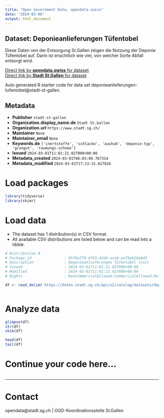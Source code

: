 ```yaml
---
title: "Open Government Data, opendata.swiss"
date: "2024-03-06"
output: html_document
---
```


## Dataset: Deponieanlieferungen Tüfentobel

Diese Daten von der Entsorgung St.Gallen zeigen die Nutzung der Deponie Tüfentobel auf. Darin ist ersichtlich wie viel, von welcher Sorte Abfall entsorgt wird.

[Direct link by **opendata.swiss** for dataset](https://opendata.swiss/de/dataset/deponieanlieferungen-tufentobel)<br>
[Direct link by **Stadt St.Gallen** for dataset](https://daten.stadt.sg.ch/explore/dataset/deponieanlieferungen-tufentobel/)

Auto generated R starter code for data set deponieanlieferungen-tufentobel@stadt-st-gallen.

## Metadata

- **Publisher** `stadt-st-gallen`
- **Organization.display_name.de** `Stadt St.Gallen`
- **Organization.url** `https://www.stadt.sg.ch/`
- **Maintainer** `None`
- **Maintainer_email** `None`
- **Keywords.de** `['inertstoffe', 'schlacke', 'aushub', 'deponie-typ', 'grungut', 'raumungs-schnee']`
- **Issued** `2024-03-01T11:01:21.027000+00:00`
- **Metadata_created** `2024-03-01T06:03:09.767314`
- **Metadata_modified** `2024-03-01T17:13:15.627826`


# Load packages

```r

library(tidyverse)
library(skimr)

```

# Load data

-   The dataset has 1 distribution(s) in CSV format.
-   All available CSV distributions are listed below and can be read into a tibble.

```r

# Distribution 0
# Package_id               : 85f8e779-4f43-42d4-ace8-ea79eb20a8d3
# Description              : Deponieanlieferungen Tüfentobel (csv)
# Issued                   : 2024-03-01T11:01:21.027000+00:00
# Modified                 : 2024-03-01T11:01:21.027000+00:00
# Rights                   : NonCommercialAllowed-CommercialAllowed-ReferenceRequired

df <- read_delim('https://daten.stadt.sg.ch/api/v2/catalog/datasets/deponieanlieferungen-tufentobel/exports/csv')



```

# Analyze data

```r

glimpse(df)
str(df)
skim(df)

head(df)
tail(df)

```

# Continue your code here...

```r

```

------------------------------------------------------------------------

# Contact

opendata@stadt.sg.ch | OGD-Koordinationsstelle St.Gallen
